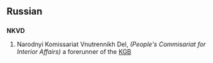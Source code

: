 ==Russian==
==={{initialism}}===
{{Wikipedia}}
'''NKVD'''
# Narodnyi Komissariat Vnutrennikh Del, ''(People's Commisariat for Interior Affairs)'' a forerunner of the [[KGB]]